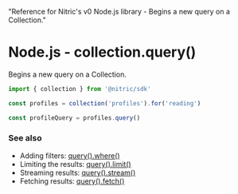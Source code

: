   "Reference for Nitric's v0 Node.js library - Begins a new query on a Collection."

# Node.js - collection.query()

Begins a new query on a Collection.

```javascript
import { collection } from '@nitric/sdk'

const profiles = collection('profiles').for('reading')

const profileQuery = profiles.query()
```

### See also

- Adding filters: [query().where()](./collection-query-where)
- Limiting the results: [query().limit()](./collection-query-limit)
- Streaming results: [query().stream()](./collection-query-stream)
- Fetching results: [query().fetch()](./collection-query-fetch)
